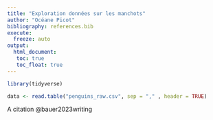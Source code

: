 ```yaml
---
title: "Exploration données sur les manchots"
author: "Océane Picot" 
bibliography: references.bib
execute: 
  freeze: auto
output: 
  html_document:
   toc: true
   toc_float: true
---
```


```r
library(tidyverse)
```


```r
data <- read.table("penguins_raw.csv", sep = "," , header = TRUE)
```




A citation @bauer2023writing
